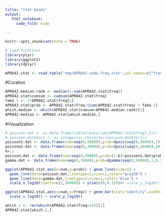 ```yaml
---
title: "stat beads"
output:
   html_notebook:
     code_fold: hide
  
---
```


```r
knitr::opts_chunk$set(echo = TRUE)

# Load fucntions
library(plyr)
library(ggplot2)
library(dplyr)
```

```r
APR842.stat <- read.table("tmp/APR842.code.freq.stat",col.names=c("freq","num"))
```

#Curation
```r
APR842.median.rank <- median(1:sum(APR842.stat$freq))
APR842.stat$cumsum <- cumsum(APR842.stat$freq)
fake.1 <- 2*APR842.stat$freq[1]
APR842.stat$prob <- APR842.stat$freq/(sum(APR842.stat$freq) + fake.1)
which.median <- which(APR842.stat$cumsum>APR842.median.rank)[1]
APR842.median <- APR842.stat[which.median,]
```

#Visualization
```r
# poisson.dat <- as.data.frame(table(rpois(sum(APR842.stat$freq),2)))
# poisson.dat$Var1 <- as.integer(as.character(poisson.dat$Var1))
poisson1.dat <- data.frame(num=seq(0,30000),prob=dpois(seq(0,30000),1))
poisson2.dat <- data.frame(num=seq(0,30000),prob=dpois(seq(0,30000),20))
k=.1
poisson.dat <- data.frame(num=seq(0,30000),prob=(1-k)*poisson1.dat$prob+k*poisson2.dat$prob)
gamma.dat <- data.frame(num=seq(0,30000),prob=dgamma(seq(0,30000),1,0.5))

ggplot(APR842.stat,aes(x=num,y=prob)) + geom_line(size=1) + 
  geom_line(data=poisson.dat,linetype=2,size=1,color="grey50") +
  geom_line(data=gamma.dat,linetype=2,size=1,color="blue") +
  scale_x_log10(limits=c(2,30000)) + ylim(c(0,0.15))#+ scale_y_log10()
```

```r
ggplot(APR842.stat,aes(x=num,y=freq)) + geom_bar(stat="identity",width=.1,color="red") + 
  scale_x_log10() + scale_y_log10()
```

```r
which.2 <- rev(which(APR842.stat$freq==2))[1]
APR842.stat[which.2,]
```

